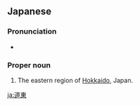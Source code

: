 ==Japanese==
{{ja-kanjitab|どう|とう|yomi=o}}

===Pronunciation===
* {{ja-pron|どうとう|y=o|acc=0}}

===Proper noun===
{{ja-pos|どうとう|proper}}

# The eastern region of [[Hokkaido]], Japan.

[[ja:道東]]